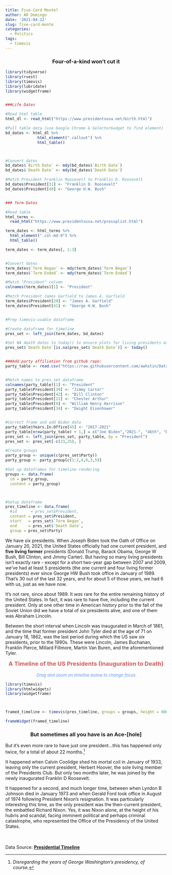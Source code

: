 ```yaml
---
title: Five-Card Monte?
author: AR Domingo
date: '2021-04-22'
slug: five-card-monte
categories:
  - Politics
tags:
  - timevis
---
```



<center>
<h3>Four-of-a-kind won't cut it</h3>
</center>


```r

library(tidyverse)
library(rvest)
library(timevis)
library(lubridate)
library(widgetframe)


###Life Dates

#Read html table
html_dl <- read_html("https://www.presidentsusa.net/birth.html")

#Pull table data (use Google Chrome & SelectorGadget to find element)
bd_dates <- html_dl %>% 
              html_element(".callout") %>% 
              html_table()



#Convert dates
bd_dates$`Birth Date` <- mdy(bd_dates$`Birth Date`)
bd_dates$`Death Date` <- mdy(bd_dates$`Death Date`)

#Match President Franklin Roosevelt to Franklin D. Roosevelt
bd_dates$President[31] <- "Franklin D. Roosevelt"
bd_dates$President[40] <- "George H.W. Bush"


### Term Dates

#Read table
html_terms <- 
  read_html("https://www.presidentsusa.net/presvplist.html")

term_dates <- html_terms %>% 
  html_element(".col-md-9") %>% 
  html_table()

term_dates <- term_dates[, 1:3]


#Convert dates
term_dates$`Term Began` <- mdy(term_dates$`Term Began`)
term_dates$`Term Ended` <- mdy(term_dates$`Term Ended`)

#Match "President" column
colnames(term_dates)[1] <- "President"

#Match President James Garfield to James A. Garfield
term_dates$President[20] <- "James A. Garfield"
term_dates$President[41] <- "George H.W. Bush"


#Prep timevis-usable dataframe

#Create dataframe for timeline
pres_set <- left_join(term_dates, bd_dates)            

#Set NA death dates to today() to ensure plots for living presidents extend all the way to the edge of the graph
pres_set$`Death Date`[is.na(pres_set$`Death Date`)] <- today()


###Add party affiliation from github repo: 
party_table <- read.csv("https://raw.githubusercontent.com/awhstin/Dataset-List/master/presidents.csv")


#Match names to pres_set dataframe
colnames(party_table)[1] <- "President"
party_table$President[39] <- "Jimmy Carter"
party_table$President[42] <- "Bill Clinton"
party_table$President[21] <- "Chester Arthur"
party_table$President[9] <- "William Henry Harrison"
party_table$President[34] <- "Dwight Eisenhower"


#Correct frame and add Biden data
party_table$Years.In.Office[45] <- "2017-2021"
party_table[nrow(party_table) + 1,] = c("Joe Biden","2021-", "46th", "Democratic")
pres_set <- left_join(pres_set, party_table, by = "President")
pres_set <- pres_set[-c(23,25), ]

#Create groups
party_group <- unique(c(pres_set$Party))
party_group <- party_group[c(1:2,4,6,3,5)]

#Set up dataframes for timeline rendering
groups <- data.frame(
  id = party_group, 
  content = party_group)



#Setup dataframe
pres_timeline <- data.frame(
  #id      = pres_set$President,
  content = pres_set$President,
  start   = pres_set$`Term Began`,
  end     = pres_set$`Death Date`,
  group = pres_set$Party)


```


We have six presidents.  When Joseph Biden took the Oath of Office on January 20, 2021, the United States officially had one current president, and **five living former** presidents (Donald Trump, Barack Obama, George W Bush, Bill Clinton, and Jimmy Carter).  But having so many living presidents isn't exactly rare - except for a short two-year gap between 2007 and 2009, we've had at least 5 presidents (the one current and four living former presidents) ever since George HW Bush took office in January of 1989. That's 30 out of the last 32 years, and for about 5 of those years, we had 6 with us, just as we have now. 

It's not rare, since about 1989.  It *was* rare for the entire remaining history of the United States.  In fact, it was rare to have five, including the current president.  Only at one other time in American history prior to the fall of the Soviet Union did we have a total of six presidents alive, and one of them was Abraham Lincoln.  

Between the short interval when Lincoln was inaugurated in March of 1861, and the time that former president John Tyler died at the age of 71 on January 18, 1862, was the last period during which the US saw *six* presidents, prior to the 1990s.  These were Lincoln, James Buchanan, Franklin Pierce, Millard Fillmore, Martin Van Buren, and the aforementioned Tyler.


<center>
<font size="4" style="color: indianred;">**A Timeline of the US Presidents (Inauguration to Death)**</font><br><br>
<font size="2" style="color: cornflowerblue;">*Drag and zoom on timeline below to change focus*</font>
</center>


```r

library(timevis)
library(htmlwidgets)
library(widgetframe)



framed_timeline <- timevis(pres_timeline, groups = groups, height = 600)

frameWidget(framed_timeline)


```



<p>
<center>
<h3>But sometimes all you have is an Ace-[hole]</h3>
</center>


But it's even more rare to have just one president...this has happened only twice, for a total of about 22 months.^[*Disregarding the years of George Washington's presidency, of course.*]

It happened when Calvin Coolidge shed his mortal coil in January of 1933, leaving only the current president, Herbert Hoover, the sole living member of the Presidents Club.  But only two months later, he was joined by the newly inaugurated Franklin D Roosevelt.

It happened for a second, and much longer time, between when Lyndon B Johnson died in January 1973 and when Gerald Ford took office in August of 1974 following President Nixon's resignation.  It was particularly interesting this time, as the only president was the then-current president, the embattled Richard Nixon.  Yes, it was Nixon alone, at the height of his hubris and scandal, facing imminent political and perhaps criminal catastrophe, who represented the Office of the Presidency of the United States.
</p>

<br><br>
Data Source: [**Presidential Timeline**](https://www.presidentsusa.net)
<br>
